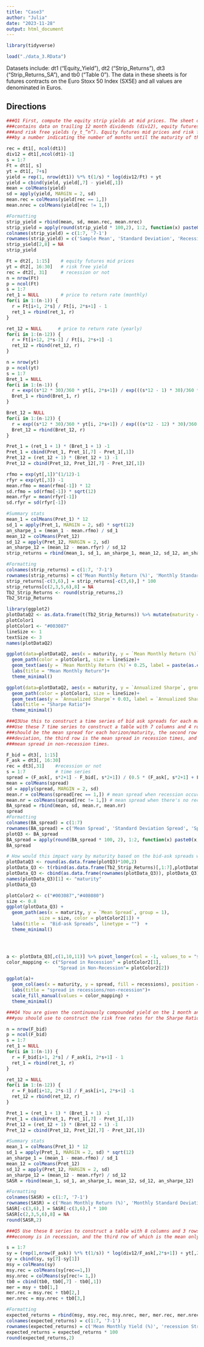 ```yaml
---
title: "Case3"
author: "Julia"
date: "2023-11-28"
output: html_document
---
```


```r
library(tidyverse)

load("./data_3.RData")
```
Datasets include:
dt1 (“Equity_Yield”), 
dt2 (“Strip_Returns”), 
dt3 (“Strip_Returns_SA”), 
and tb0 (“Table 0”). 
The data in these sheets is for futures contracts on the Euro Stoxx 50 Index (SX5E) and all values are denominated in Euros.

## Directions

```r
###Q1 First, compute the equity strip yields at mid prices. The sheet dt1 (“Equity_Yield”)
###contains data on trailing 12 month dividends (div12), equity futures mid prices (F_t_”n”),
###and risk free yields (y_t_”n”). Equity futures mid prices and risk free yields are followed
###by a number indicating the number of months until the maturity of the contract.

rec = dt1[, ncol(dt1)]
div12 = dt1[,ncol(dt1)-1]
s = 1:7
Ft = dt1[, s]
yt = dt1[, 7+s]
yield = rep(1, nrow(dt1)) %*% t(1/s) * log(div12/Ft) + yt
yield = cbind(yield, yield[,7] - yield[,1])
mean = colMeans(yield)
sd = apply(yield, MARGIN = 2, sd)
mean.rec = colMeans(yield[rec == 1,])
mean.nrec = colMeans(yield[rec != 1,])

#Formatting
strip_yield = rbind(mean, sd, mean.rec, mean.nrec)
strip_yield = apply(round(strip_yield * 100,2), 1:2, function(x) paste0(x, '%'))
colnames(strip_yield) = c(1:7, '7-1')
rownames(strip_yield) = c('Sample Mean', 'Standard Deviation', 'Recession Mean', 'Non-Recession Mean')
strip_yield[2,8] = NA
strip_yield

```

```r
Ft = dt2[, 1:15]    # equity futures mid prices
yt = dt2[, 16:30]   # risk free yield
rec = dt2[, 31]     # recession or not
n = nrow(Ft)
p = ncol(Ft)
s = 1:7
ret_1 = NULL        # price to return rate (monthly)
for(i in 1:(n-1)) {
  r = Ft[i+1, 2*s] / Ft[i, 2*s+1] - 1
  ret_1 = rbind(ret_1, r)
}

ret_12 = NULL      # price to return rate (yearly)
for(i in 1:(n-12)) {
  r = Ft[i+12, 2*s-1] / Ft[i, 2*s+1] -1
  ret_12 = rbind(ret_12, r)
}

n = nrow(yt)
p = ncol(yt)
s = 1:7
Bret_1 = NULL
for(i in 1:(n-1)) {
  r = exp((s*12 * 30)/360 * yt[i, 2*s+1]) / exp(((s*12 - 1) * 30)/360 * yt[i+1, 2*s]) -1
  Bret_1 = rbind(Bret_1, r)
}

Bret_12 = NULL
for(i in 1:(n-12)) {
  r = exp((s*12 * 30)/360 * yt[i, 2*s+1]) / exp(((s*12 - 12) * 30)/360 * yt[i+12, 2*s-1]) -1
  Bret_12 = rbind(Bret_12, r)
}

Pret_1 = (ret_1 + 1) * (Bret_1 + 1) -1
Pret_1 = cbind(Pret_1, Pret_1[,7] - Pret_1[,1])
Pret_12 = (ret_12 + 1) * (Bret_12 + 1) -1
Pret_12 = cbind(Pret_12, Pret_12[,7] - Pret_12[,1])

rfmo = exp(yt[,1])^(1/12)-1
rfyr = exp(yt[,3]) -1
mean.rfmo = mean(rfmo[-1]) * 12
sd.rfmo = sd(rfmo[-1]) * sqrt(12)
mean.rfyr = mean(rfyr[-1])
sd.rfyr = sd(rfyr[-1])

#Summary stats
mean_1 = colMeans(Pret_1) * 12
sd_1 = apply(Pret_1, MARGIN = 2, sd) * sqrt(12)
an_sharpe_1 = (mean_1 - mean.rfmo) / sd_1
mean_12 = colMeans(Pret_12)
sd_12 = apply(Pret_12, MARGIN = 2, sd)
an_sharpe_12 = (mean_12 - mean.rfyr) / sd_12
strip_returns = rbind(mean_1, sd_1, an_sharpe_1, mean_12, sd_12, an_sharpe_12)

#Formatting
colnames(strip_returns) = c(1:7, '7-1')
rownames(strip_returns) = c('Mean Monthly Return (%)', 'Monthly Standard Deviation (%)', 'Annualized Sharpe', 'Annual Mean (%)', 'Annual Standard Deviation (%)', 'Annual Sharpe')
strip_returns[-c(3,6),] = strip_returns[-c(3,6),] * 100
strip_returns[c(2,3,5,6),8] = NA
Tb2_Strip_Returns <- round(strip_returns,2)
Tb2_Strip_Returns
```
```r
library(ggplot2)
plotDataQ2 <- as.data.frame(t(Tb2_Strip_Returns)) %>% mutate(maturity = rownames(plotDataQ2))
plotColor1
plotColor1 <- "#003087"
lineSize <- 1
textSize <- 3
names(plotDataQ2)

ggplot(data=plotDataQ2, aes(x = maturity, y = `Mean Monthly Return (%)`, group = 1))+
  geom_path(color = plotColor1, size = lineSize)+
  geom_text(aes(y = `Mean Monthly Return (%)`+ 0.25, label = paste(as.character(`Mean Monthly Return (%)`),"%")), size = textSize)+
  labs(title = "Mean Monthly Return")+
  theme_minimal()

ggplot(data=plotDataQ2, aes(x = maturity, y = `Annualized Sharpe`, group = 1))+
  geom_path(color = plotColor1, size = lineSize)+
  geom_text(aes(y = `Annualized Sharpe`+ 0.03, label = `Annualized Sharpe`), size = textSize)+
  labs(title = "Sharpe Ratio")+
  theme_minimal()
```


```r
###Q3Use this to construct a time series of bid ask spreads for each maturity from 1 to 7 years.
###Use these 7 time series to construct a table with 7 columns and 4 rows. The first row
###should be the mean spread for each horizon/maturity, the second row its standard
###deviation, the third row is the mean spread in recession times, and the fourth row is the
###mean spread in non-recession times.

F_bid = dt3[, 1:15]
F_ask = dt3[, 16:30]
rec = dt3[,31]    #recession or not
s = 1:7           # time series
spread = (F_ask[, s*2+1] - F_bid[, s*2+1]) / (0.5 * (F_ask[, s*2+1] + F_bid[, s*2+1]))
mean = colMeans(spread)
sd = apply(spread, MARGIN = 2, sd)
mean.r = colMeans(spread[rec == 1,]) # mean spread when recession occurs
mean.nr = colMeans(spread[rec != 1,]) # mean spread when there's no recession
BA_spread = rbind(mean, sd, mean.r, mean.nr)
spread
#Formatting
colnames(BA_spread) = c(1:7)
rownames(BA_spread) = c('Mean Spread', 'Standard Deviation Spread', 'Spread in Recession', 'Spread in Non-Recession')
plotQ3 <- BA_spread
BA_spread = apply(round(BA_spread * 100, 2), 1:2, function(x) paste0(x, '%'))
BA_spread
```
```r
# How would this impact vary by maturity based on the bid-ask spreads we observe here?
plotDataQ3 <- round(as.data.frame(plotQ3)*100,2)
plotData_Q3 <- t(rbind(as.data.frame(Tb2_Strip_Returns)[,1:7],plotDataQ3))
plotData_Q3 <- cbind(as.data.frame(rownames(plotData_Q3)), plotData_Q3)
names(plotData_Q3)[1] <- "maturity"
plotData_Q3

plotColor2 <- c("#003087","#408080")
size <- 0.8
ggplot(plotData_Q3) +
  geom_path(aes(x = maturity, y = `Mean Spread`, group = 1),
            size = size, color = plotColor2[1]) +
  labs(title =  "Bid-ask Spreads", linetype = "")  +
  theme_minimal()




a <- plotData_Q3[,c(1,10,11)] %>% pivot_longer(col = -1, values_to = "spread", names_to = "recessions")
color_mapping <- c("Spread in Recession" = plotColor2[1],
                   "Spread in Non-Recession"= plotColor2[2])

ggplot(a)+
  geom_col(aes(x = maturity, y = spread, fill = recessions), position = "dodge")+
  labs(title = "spread in recessions/non-recession")+
  scale_fill_manual(values = color_mapping) +
  theme_minimal()


```




```r
###Q4 You are given the continuously compounded yield on the 1 month and 12 month risk free zero coupon securities, which
###you should use to construct the risk free rates for the Sharpe Ratios

n = nrow(F_bid)
p = ncol(F_bid)
s = 1:7
ret_1 = NULL
for(i in 1:(n-1)) {
  r = F_bid[i+1, 2*s] / F_ask[i, 2*s+1] - 1
  ret_1 = rbind(ret_1, r)
}

ret_12 = NULL
for(i in 1:(n-12)) {
  r = F_bid[i+12, 2*s-1] / F_ask[i+1, 2*s+1] -1
  ret_12 = rbind(ret_12, r)
}

Pret_1 = (ret_1 + 1) * (Bret_1 + 1) -1
Pret_1 = cbind(Pret_1, Pret_1[,7] - Pret_1[,1])
Pret_12 = (ret_12 + 1) * (Bret_12 + 1) -1
Pret_12 = cbind(Pret_12, Pret_12[,7] - Pret_12[,1])

#Summary stats
mean_1 = colMeans(Pret_1) * 12
sd_1 = apply(Pret_1, MARGIN = 2, sd) * sqrt(12)
an_sharpe_1 = (mean_1 - mean.rfmo) / sd_1
mean_12 = colMeans(Pret_12)
sd_12 = apply(Pret_12, MARGIN = 2, sd)
an_sharpe_12 = (mean_12 - mean.rfyr) / sd_12
SASR = rbind(mean_1, sd_1, an_sharpe_1, mean_12, sd_12, an_sharpe_12)

#Formatting
colnames(SASR) = c(1:7, '7-1')
rownames(SASR) = c('Mean Monthly Return (%)', 'Monthly Standard Deviation (%)', 'Annualized Sharpe', 'Annual Mean (%)', 'Annual Standard Deviation (%)', 'Annual Sharpe')
SASR[-c(3,6),] = SASR[-c(3,6),] * 100
SASR[c(2,3,5,6),8] = NA
round(SASR,2)
```

```r
###Q5 Use these 8 series to construct a table with 8 columns and 3 rows, the first row of which is the mean yield in the whole sample, the second row of which is the mean only in months where the
###economy is in recession, and the third row of which is the mean only in months where the economy is not in recession

s = 1:7
sy = (rep(1,nrow(F_ask)) %*% t(1/s)) * log(div12/F_ask[,2*s+1]) + yt[,2*s+1]
sy = cbind(sy, sy[7]-sy[1])
msy = colMeans(sy)
msy.rec = colMeans(sy[rec==1,])
msy.nrec = colMeans(sy[rec!= 1,])
tb0 = cbind(tb0, tb0[,7] - tb0[,1])
mer = msy + tb0[1,]
mer.rec = msy.rec + tb0[2,]
mer.nrec = msy.nrec + tb0[3,]

#Formatting
expected_returns = rbind(msy, msy.rec, msy.nrec, mer, mer.rec, mer.nrec)
colnames(expected_returns) = c(1:7, '7-1')
rownames(expected_returns) = c('Mean Monthly Yield (%)', 'recession Strip Yield (%)', 'Non-Recession Strip Yield (%)', 'Mean Expected Return (%)', 'Recession Expected Return (%)', 'Non-Recession Expected Return (%)')
expected_returns = expected_returns * 100
round(expected_returns,2)

```












